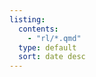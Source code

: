 ```yaml
---
listing: 
  contents: 
    - "rl/*.qmd"
  type: default
  sort: date desc
---
```

<!-- ---
title: "Talks & Workshops"
listing: 
  - id: reinforcement-learning
    contents: so_rl
    type: grid
--- -->


<!-- ## Probability and Statistics

:::{#probability-statistics}

:::

## Stocastic Optimization and Reinforcement Learning

:::{#reinforcement-rearning}
::: -->